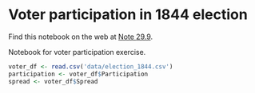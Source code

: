 # Voter participation in 1844 election


Find this notebook on the web at
<a class="quarto-xref" href="https://resampling-stats.github.io/latest-r/correlation_causation.html#nte-voter_participation_exercise">Note <span>29.9</span></a>.

Notebook for voter participation exercise.

```r
voter_df <- read.csv('data/election_1844.csv')
participation <- voter_df$Participation
spread <- voter_df$Spread
```
